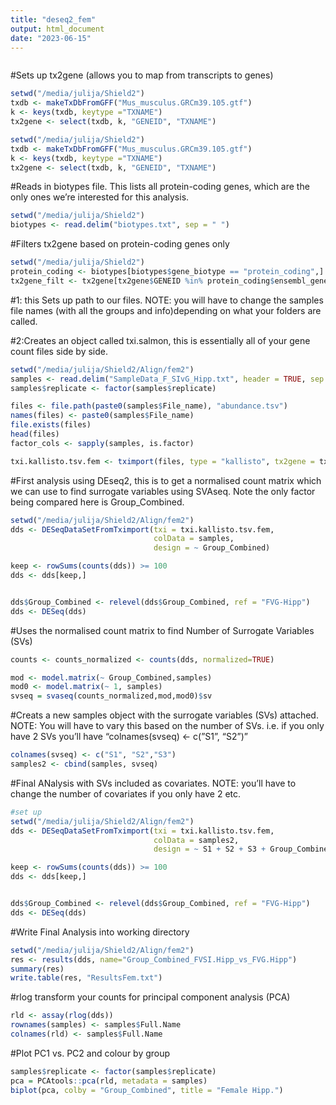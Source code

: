 ```yaml
---
title: "deseq2_fem"
output: html_document
date: "2023-06-15"
---
```


```r

```


#Sets up tx2gene (allows you to map from transcripts to genes)

```r
setwd("/media/julija/Shield2")
txdb <- makeTxDbFromGFF("Mus_musculus.GRCm39.105.gtf")
k <- keys(txdb, keytype ="TXNAME")
tx2gene <- select(txdb, k, "GENEID", "TXNAME")
```


```r
setwd("/media/julija/Shield2")
txdb <- makeTxDbFromGFF("Mus_musculus.GRCm39.105.gtf")
k <- keys(txdb, keytype ="TXNAME")
tx2gene <- select(txdb, k, "GENEID", "TXNAME")
```
#Reads in biotypes file. This lists all protein-coding genes, which are the only ones we're interested for this analysis.
```r
setwd("/media/julija/Shield2")
biotypes <- read.delim("biotypes.txt", sep = " ")
```

#Filters tx2gene based on protein-coding genes only
```r
setwd("/media/julija/Shield2")
protein_coding <- biotypes[biotypes$gene_biotype == "protein_coding",]
tx2gene_filt <- tx2gene[tx2gene$GENEID %in% protein_coding$ensembl_gene_id,]
```


#1: this Sets up path to our files. NOTE: you will have to change the samples file names (with all the groups and info)depending on what your folders are called.

#2:Creates an object called txi.salmon, this is essentially all of your gene count files side by side.

```r
setwd("/media/julija/Shield2/Align/fem2")
samples <- read.delim("SampleData_F_SIvG_Hipp.txt", header = TRUE, sep = "\t")
samples$replicate <- factor(samples$replicate)

files <- file.path(paste0(samples$File_name), "abundance.tsv")
names(files) <- paste0(samples$File_name)
file.exists(files)
head(files)
factor_cols <- sapply(samples, is.factor)

txi.kallisto.tsv.fem <- tximport(files, type = "kallisto", tx2gene = tx2gene_filt, ignoreTxVersion = TRUE)
```

#First analysis using DEseq2, this is to get a normalised count matrix which we can use to find surrogate variables using SVAseq. Note the only factor being compared here is Group_Combined.
```r

setwd("/media/julija/Shield2/Align/fem2")
dds <- DESeqDataSetFromTximport(txi = txi.kallisto.tsv.fem,
                                colData = samples, 
                                design = ~ Group_Combined)

keep <- rowSums(counts(dds)) >= 100
dds <- dds[keep,]


dds$Group_Combined <- relevel(dds$Group_Combined, ref = "FVG-Hipp")
dds <- DESeq(dds)
```

#Uses the normalised count matrix to find Number of Surrogate Variables (SVs)
```r
counts <- counts_normalized <- counts(dds, normalized=TRUE)

mod <- model.matrix(~ Group_Combined,samples)
mod0 <- model.matrix(~ 1, samples)
svseq = svaseq(counts_normalized,mod,mod0)$sv

```
#Creats a new samples object with the surrogate variables (SVs) attached. NOTE: You will have to vary this based on the number of SVs. i.e. if you only have 2 SVs you'll have "colnames(svseq) <- c("S1", "S2")"

```r
colnames(svseq) <- c("S1", "S2","S3")
samples2 <- cbind(samples, svseq)
```

#Final ANalysis with SVs included as covariates. NOTE: you'll have to change the number of covariates if you only have 2 etc.

```r
#set up 
setwd("/media/julija/Shield2/Align/fem2")
dds <- DESeqDataSetFromTximport(txi = txi.kallisto.tsv.fem,
                                colData = samples2, 
                                design = ~ S1 + S2 + S3 + Group_Combined)

keep <- rowSums(counts(dds)) >= 100
dds <- dds[keep,]


dds$Group_Combined <- relevel(dds$Group_Combined, ref = "FVG-Hipp")
dds <- DESeq(dds)
```

#Write Final Analysis into working directory
```r
setwd("/media/julija/Shield2/Align/fem2")
res <- results(dds, name="Group_Combined_FVSI.Hipp_vs_FVG.Hipp")
summary(res)
write.table(res, "ResultsFem.txt")
```



#rlog transform your counts for principal component analysis (PCA)
```r
rld <- assay(rlog(dds))
rownames(samples) <- samples$Full.Name
colnames(rld) <- samples$Full.Name
```

#Plot PC1 vs. PC2 and colour by group

```r
samples$replicate <- factor(samples$replicate)
pca = PCAtools::pca(rld, metadata = samples)
biplot(pca, colby = "Group_Combined", title = "Female Hipp.")
```
